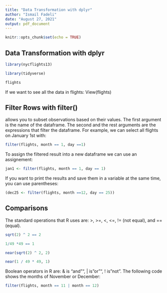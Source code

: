 ```yaml
---
title: "Data Transformation with dplyr"
author: "Ismail Fadeli"
date: "August 27, 2021"
output: pdf_document
---
```


```r
knitr::opts_chunk$set(echo = TRUE)
```

## Data Transformation with dplyr

```r
library(nycflights13)
```

```r
library(tidyverse)
```
```r
flights
```
If we want to see all the data in flights: View(flights)

## Filter Rows with filter()
\textbf{filter()} allows you to subset observations based on their values. The first argument is the name of the dataframe. The second and the rest arguments are the expressions that filter the dataframe.
For example, we can select all flights on January 1st with:

```r
filter(flights, month == 1, day ==1)
```

To assign the filtered result into a new dataframe we can use an assignement:
```r
jan1 <- filter(flights, month == 1, day == 1)
```
If you want to print the results and save them in a variable at the same time, you can use parentheses:
```r
(dec25 <- filter(flights, month ==12, day == 25))
```
## Comparisons
The standard operations that R uses are: >, >=, <, <=, != (not equal), and == (equal).
```r
sqrt(2) ^ 2 == 2
```
```r
1/49 *49 == 1
```
```r
near(sqrt(2) ^ 2, 2)
```

```r
near(1 / 49 * 49, 1)
```

Boolean operators in R are: & is "and"", | is "or"", ! is "not". The following code shows the months of November or December:
```r
filter(flights, month == 11 | month == 12)
```

